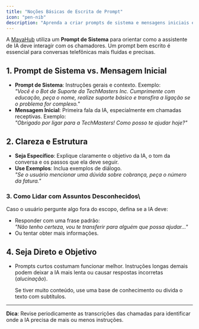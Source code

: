 ```yaml
---
title: "Noções Básicas de Escrita de Prompt"
icon: "pen-nib"
description: "Aprenda a criar prompts de sistema e mensagens iniciais eficazes para suas assistentes de IA"
---
```


A [MayaHub](http://mayahub.ai) utiliza um **Prompt de Sistema** para orientar como a assistente de IA deve interagir com os chamadores. Um prompt bem escrito é essencial para conversas telefônicas mais fluidas e precisas.

## **1. Prompt de Sistema vs. Mensagem Inicial**

- **Prompt de Sistema**: Instruções gerais e contexto. Exemplo:\
  _"Você é o Bot de Suporte da TechMasters Inc. Cumprimente com educação, peça o nome, realize suporte básico e transfira a ligação se o problema for complexo."_
- **Mensagem Inicial**: Primeira fala da IA, especialmente em chamadas receptivas. Exemplo:\
  _"Obrigado por ligar para a TechMasters! Como posso te ajudar hoje?"_

## **2. Clareza e Estrutura**

- **Seja Específico**: Explique claramente o objetivo da IA, o tom da conversa e os passos que ela deve seguir.
- **Use Exemplos**: Inclua exemplos de diálogo.\
  _"Se o usuário mencionar uma dúvida sobre cobrança, peça o número da fatura."_

### **3. Como Lidar com Assuntos Desconhecidos**\\

Caso o usuário pergunte algo fora do escopo, defina se a IA deve:

- Responder com uma frase padrão:\
  _"Não tenho certeza, vou te transferir para alguém que possa ajudar…"_
- Ou tentar obter mais informações.

## **4. Seja Direto e Objetivo**

- Prompts curtos costumam funcionar melhor. Instruções longas demais podem deixar a IA mais lenta ou causar respostas incorretas (_alucinação_).

  Se tiver muito conteúdo, use uma base de conhecimento ou divida o texto com subtítulos.

---

**Dica**: Revise periodicamente as transcrições das chamadas para identificar onde a IA precisa de mais ou menos instruções.